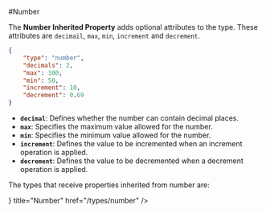 #Number

The **Number Inherited Property** adds optional attributes to the type. These attributes are `decimail`, `max`, `min`, `increment` and `decrement`.

```json filename="Type number"
{
    "type": "number",
    "decimals": 2,
    "max": 100,
    "min": 50,
    "increment": 10,
    "decrement": 0.69
}
```

- **`decimal`**: Defines whether the number can contain decimal places.
- **`max`**: Specifies the maximum value allowed for the number.
- **`min`**: Specifies the minimum value allowed for the number.
- **`increment`**: Defines the value to be incremented when an increment operation is applied.
- **`decrement`**: Defines the value to be decremented when a decrement operation is applied.

The types that receive properties inherited from number are:


<Cards>
    <Card icon={<Hash />} title="Number" href="/types/number" />
</Cards>